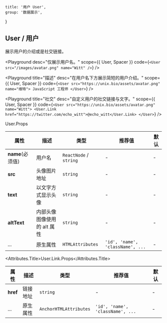 
	title: '用户 User',
	group: '数据展示',
}

## User / 用户

展示用户的介绍或是社交链接。

<Playground
	desc="仅展示用户名。"
	scope={{ User, Spacer }}
	code={`
<User src="/images/avatar.png" name="Witt" />
`}
/>

<Playground
	title="描述"
	desc="在用户名下方展示简短的用户介绍。"
	scope={{ User, Spacer }}
	code={`
<User src="https://unix.bio/assets/avatar.png" name="维特">
  JavaScript 工程师
</User>
`}
/>

<Playground
	title="社交"
	desc="自定义用户的社交链接与文字。"
	scope={{ User, Spacer }}
	code={`
<User src="https://unix.bio/assets/avatar.png" name="Witt">
  <User.Link href="https://twitter.com/echo_witt">@echo_witt</User.Link>
</User>
`}
/>

<Attributes edit="/pages/zh-cn/components/user.mdx">
<Attributes.Title>User.Props</Attributes.Title>

| 属性             | 描述                        | 类型                   | 推荐值                           | 默认 |
| ---------------- | --------------------------- | ---------------------- | -------------------------------- | ---- |
| **name**(必须值) | 用户名                      | `ReactNode` / `string` | -                                | -    |
| **src**          | 头像图片地址                | `string`               | -                                | -    |
| **text**         | 以文字方式显示头像          | `string`               | -                                | -    |
| **altText**      | 内部头像图像使用的 alt 属性 | `string`               | -                                | -    |
| ...              | 原生属性                    | `HTMLAttributes`       | `'id', 'name', 'className', ...` | -    |

<Attributes.Title>User.Link.Props</Attributes.Title>

| 属性     | 描述     | 类型                   | 推荐值                           | 默认 |
| -------- | -------- | ---------------------- | -------------------------------- | ---- |
| **href** | 链接地址 | `string`               | -                                | -    |
| ...      | 原生属性 | `AnchorHTMLAttributes` | `'id', 'name', 'className', ...` | -    |

</Attributes>

